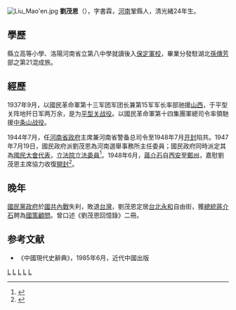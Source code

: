 {{Infobox_officeholder
| name = 劉茂恩
| image name =劉書霖.jpg
| width = 180
| Sex = 男 
| Native place =
| date of birth = 1898年6月8日 
| date of death = 1981年4月24日
| party = {{Kmt|19px}}
| place of birth ={{QING}}[[河南省_(清)|河南省]][[鞏縣|鞏縣]]
| place of death = {{ROC}}[[台北市|台北市]]
| nationality = {{QING}}（1898年–1911年）<br> {{ROC-1912}}（1912年–1928年）<br>{{ROC}}（1928年–1981年）
| educate = 
*保定軍官學校第六期輜重科畢業
| past = 
*代理討逆軍第十一路總指揮兼第十五軍長(1930年)
*第六十五師師長，兼安徽第三區行政督察專員、保安司令(1934年)
*第十三軍團軍團長
*第五集團軍副總司令(1939年)
*第十四集團軍總司令(1939年10月)
*豫西警備司令(1944年)
*河南省政府委員兼主席(1944年7月)
*中國國民黨第六屆中央監察委員(1945年5月)
*中華民國總統府國策顧問(1958年)
}}
[[File:Liu_Mao'en.jpg|thumb]]
'''劉茂恩'''（{{bd|1898年|6月8日 |1981年|4月24日}}），字書霖，[[河南|河南]]鞏縣人，清光緒24年生。

==學歷==
縣立高等小學、洛陽河南省立第八中學就讀後入[[保定軍校|保定軍校]]，畢業分發駐湖北[[孫傳芳|孫傳芳]]部之第21混成旅。

==經歷==
1937年9月，以國民革命軍第十三军团军团长兼第15军军长率部驰援[[山西|山西]]，于平型关阵地歼日军两万余，是为[[平型关战役|平型关战役]]。以國民革命軍第十四集團軍總司令率領馳援[[中条山战役|中条山战役]]。

1944年7月，任[[河南省政府|河南省政府]]主席兼河南省警备总司令至1948年7月[[开封|开封]]陷共。1947年7月19日，國民政府派劉茂恩為河南選舉事務所主任委員；國民政府同時派定其為[[國民大會代表|國民大會代表]]，[[立法院|立法院]][[立法委員|立法委員]]<ref name=民>{{cite book |editors=李新總主編，[[中國社會科學院|中國社會科學院]]近代史研究所[[中華民國史|中華民國史]]研究室編，韓信夫、姜克夫主編 |title=《中華民國史大事記》 |location=[[北京|北京]] |publisher=[[中華書局|中華書局]] |year=2011 }}</ref>{{rp|8385-8386}}。1948年6月，[[蔣介石|蔣介石]]自[[西安|西安]]至[[鄭州|鄭州]]，嘉慰劉茂恩主席協力收復[[開封|開封]]<ref name=表>{{cite book |author=[[陳布雷|陳-{布}-雷]]等編著 |title=《蔣介石先生年表》 |date=1978-06-01 |publisher=傳記文學出版社 |location=台北 }}</ref>{{rp|55}}。

==晚年==
[[國民黨政府|國民黨政府]]於[[國共內戰|國共內戰]]失利，敗退[[台灣|台灣]]，劉茂恩定居[[台北|台北]][[永和區|永和]]自由街，獲[[總統|總統]][[蔣介石|蔣介石]]聘為[[國策顧問|國策顧問]]。曾口述《劉茂恩回憶錄》二冊。

==参考文献==
{{reflist|2}}

*《中國現代史辭典》，1985年6月，近代中國出版

{{河南行政长官|ROC}}
{{DEFAULTSORT:Liu刘}}
[[Category:1896年出生|L]]
[[Category:1981年逝世|L]]
[[Category:中華民國陸軍二級上將|L]]
[[Category:中華民國總統府國策顧問|L]]
[[Category:中國國民黨中央監察委員|L]]